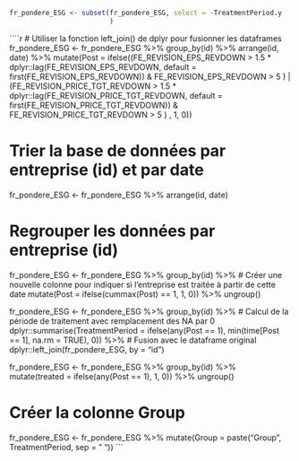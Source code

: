 ```r
fr_pondere_ESG <- subset(fr_pondere_ESG, select = -TreatmentPeriod.y
                         )

```




````r
# Utiliser la fonction left_join() de dplyr pour fusionner les dataframes
fr_pondere_ESG <- fr_pondere_ESG %>%
  group_by(id) %>%
  arrange(id, date) %>%
  mutate(Post = ifelse((FE_REVISION_EPS_REVDOWN > 1.5 * dplyr::lag(FE_REVISION_EPS_REVDOWN, default = first(FE_REVISION_EPS_REVDOWN)) & FE_REVISION_EPS_REVDOWN > 5 ) | (FE_REVISION_PRICE_TGT_REVDOWN > 1.5 * dplyr::lag(FE_REVISION_PRICE_TGT_REVDOWN, default = first(FE_REVISION_PRICE_TGT_REVDOWN)) & FE_REVISION_PRICE_TGT_REVDOWN > 5 ) , 1, 0))

  


# Trier la base de données par entreprise (id) et par date
fr_pondere_ESG <- fr_pondere_ESG %>% arrange(id, date)

# Regrouper les données par entreprise (id)
fr_pondere_ESG <- fr_pondere_ESG %>%
  group_by(id) %>%
  # Créer une nouvelle colonne pour indiquer si l'entreprise est traitée à partir de cette date
mutate(Post = ifelse(cummax(Post) == 1, 1, 0)) %>%
  ungroup()  


fr_pondere_ESG <- fr_pondere_ESG %>%
  group_by(id) %>%
  # Calcul de la période de traitement avec remplacement des NA par 0
  dplyr::summarise(TreatmentPeriod = ifelse(any(Post == 1), min(time[Post == 1], na.rm = TRUE), 0)) %>%
  # Fusion avec le dataframe original
  dplyr::left_join(fr_pondere_ESG, by = "id")


fr_pondere_ESG <- fr_pondere_ESG %>%
  group_by(id) %>%
  mutate(treated = ifelse(any(Post == 1), 1, 0)) %>%
  ungroup()


# Créer la colonne Group
fr_pondere_ESG <- fr_pondere_ESG %>%
  mutate(Group = paste("Group", TreatmentPeriod, sep = " "))
```
